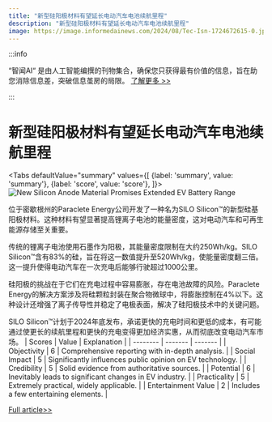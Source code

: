 ```yaml
---
title: "新型硅阳极材料有望延长电动汽车电池续航里程"
description: "新型硅阳极材料有望延长电动汽车电池续航里程"
image: https://image.informedainews.com/2024/08/Tec-Isn-1724672615-0.jpg
---
```



:::info

“智闻AI“ 是由人工智能编撰的刊物集合，确保您只获得最有价值的信息，旨在助您消除信息差，突破信息茧房的局限。  [了解更多 >>](/)

:::

# 新型硅阳极材料有望延长电动汽车电池续航里程


<Tabs
	defaultValue="summary"
	values={[
	{label: 'summary', value: 'summary'},
	{label: 'score', value: 'score'},
]}>
<TabItem value="summary">
<img
  src="https://image.informedainews.com/2024/08/Tec-Isn-1724672615-0.jpg"
  alt="New Silicon Anode Material Promises Extended EV Battery Range"
/>



位于密歇根州的Paraclete Energy公司开发了一种名为SILO Silicon™的新型硅基阳极材料。这种材料有望显著提高锂离子电池的能量密度，这对电动汽车和可再生能源存储至关重要。

传统的锂离子电池使用石墨作为阳极，其能量密度限制在大约250Wh/kg。SILO Silicon™含有83%的硅，旨在将这一数值提升至520Wh/kg，使能量密度翻三倍。这一提升使得电动汽车在一次充电后能够行驶超过1000公里。

硅阳极的挑战在于它们在充电过程中容易膨胀，存在电池故障的风险。Paraclete Energy的解决方案涉及将硅颗粒封装在聚合物微球中，将膨胀控制在4%以下。这种设计还增强了离子传导性并稳定了电极表面，解决了硅阳极技术中的关键问题。

SILO Silicon™计划于2024年底发布，承诺更快的充电时间和更低的成本，有可能通过使更长的续航里程和更快的充电变得更加经济实惠，从而彻底改变电动汽车市场。
</TabItem>
<TabItem value="score">
	| Scores     | Value   | Explanation |
	| -------- | ------- | ------- |
	| Objectivity  | 6    | Comprehensive reporting with in-depth analysis.    |
	| Social Impact | 5     | Significantly influences public opinion on EV technology.    |
	| Credibility    | 5    | Solid evidence from authoritative sources.    |
	| Potential    | 6    | Inevitably leads to significant changes in EV industry.    |
	| Practicality    | 5    | Extremely practical, widely applicable.    |
	| Entertainment Value    | 2    | Includes a few entertaining elements.    |
</TabItem>
</Tabs>

[Full article>>](https://www.mittrchina.com/news/detail/13705)
